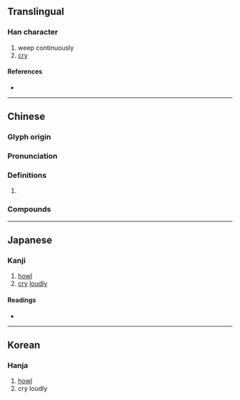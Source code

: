 {{character info}}
==Translingual==

===Han character===
{{Han char|rn=30|rad=口|as=06|sn=9|four=62013|canj=RLMO|ids=⿰口兆}}

# weep continuously
# [[cry]]

====References====
* {{Han ref|kx=0187.150|dkj=03559|dj=0406.160|hdz=10619.070|uh=54B7|ud=21687|bh=CE42|bd=52802}}

----

==Chinese==
{{zh-forms}}

===Glyph origin===
{{Han etym}}

===Pronunciation===
{{zh-pron
|m=táo
|c=tou4
|mc=y
|oc=y
|cat=
}}

===Definitions===
{{zh-hanzi}}

# {{rfdef|zh}}

===Compounds===
{{zh-der|嚎咷|噭咷|號咷痛哭}}

----

==Japanese==

===Kanji===
{{ja-kanji|grade=|rs=口06}}

# [[howl]]
# [[cry]] [[loudly]]

====Readings====
* {{ja-readings|on=たう,どう,てう,てき|kun=なく}}

----

==Korean==

===Hanja===
{{ko-hanja|hangeul=도|rv=do|mr=to}}

# [[howl]]
# cry loudly